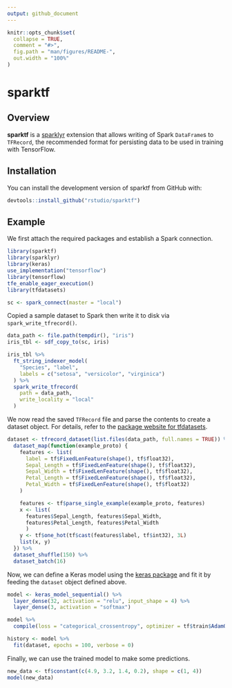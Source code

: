 ```yaml
---
output: github_document
---
```


<!-- README.md is generated from README.Rmd. Please edit that file -->

```r
knitr::opts_chunk$set(
  collapse = TRUE,
  comment = "#>",
  fig.path = "man/figures/README-",
  out.width = "100%"
)
```
# sparktf

<!-- badges: start -->
<!-- badges: end -->

## Overview

**sparktf** is a [sparklyr](https://spark.rstudio.com/) extension that allows writing of Spark `DataFrame`s to `TFRecord`, the recommended format for persisting data to be used in training with TensorFlow. 

## Installation

You can install the development version of sparktf from GitHub with:

``` r
devtools::install_github("rstudio/sparktf")
```

## Example

We first attach the required packages and establish a Spark connection.

```r
library(sparktf)
library(sparklyr)
library(keras)
use_implementation("tensorflow")
library(tensorflow)
tfe_enable_eager_execution()
library(tfdatasets)

sc <- spark_connect(master = "local")
```

Copied a sample dataset to Spark then write it to disk via `spark_write_tfrecord()`.

```r
data_path <- file.path(tempdir(), "iris")
iris_tbl <- sdf_copy_to(sc, iris)

iris_tbl %>%
  ft_string_indexer_model(
    "Species", "label",
    labels = c("setosa", "versicolor", "virginica")
  ) %>%
  spark_write_tfrecord(
    path = data_path,
    write_locality = "local"
  )
```

We now read the saved `TFRecord` file and parse the contents to create a dataset object. For details, refer to the [package website for tfdatasets](https://tensorflow.rstudio.com/tools/tfdatasets/articles/introduction.html).

```r
dataset <- tfrecord_dataset(list.files(data_path, full.names = TRUE)) %>%
  dataset_map(function(example_proto) {
    features <- list(
      label = tf$FixedLenFeature(shape(), tf$float32),
      Sepal_Length = tf$FixedLenFeature(shape(), tf$float32),
      Sepal_Width = tf$FixedLenFeature(shape(), tf$float32),
      Petal_Length = tf$FixedLenFeature(shape(), tf$float32),
      Petal_Width = tf$FixedLenFeature(shape(), tf$float32)
    )

    features <- tf$parse_single_example(example_proto, features)
    x <- list(
      features$Sepal_Length, features$Sepal_Width,
      features$Petal_Length, features$Petal_Width
      )
    y <- tf$one_hot(tf$cast(features$label, tf$int32), 3L)
    list(x, y)
  }) %>%
  dataset_shuffle(150) %>%
  dataset_batch(16)
```

Now, we can define a Keras model using the [keras package](https://keras.rstudio.com/) and fit it by feeding the `dataset` object defined above.

```r
model <- keras_model_sequential() %>%
  layer_dense(32, activation = "relu", input_shape = 4) %>%
  layer_dense(3, activation = "softmax")

model %>%
  compile(loss = "categorical_crossentropy", optimizer = tf$train$AdamOptimizer())

history <- model %>%
  fit(dataset, epochs = 100, verbose = 0)
```

Finally, we can use the trained model to make some predictions.

```r
new_data <- tf$constant(c(4.9, 3.2, 1.4, 0.2), shape = c(1, 4))
model(new_data)
```